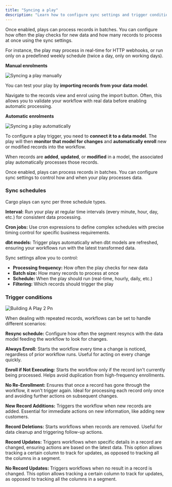 ```yaml
---
title: "Syncing a play"
description: "Learn how to configure sync settings and trigger conditions for plays"
---
```


Once enabled, plays can process records in batches. You can configure how often the play checks for new data and how many records to process at once using the sync settings.

For instance, the play may process in real-time for HTTP webhooks, or run only on a predefined weekly schedule (twice a day, only on working days).

**Manual enrolments**

![Syncing a play manually](/images/syncing-a-play-1.png)

You can test your play by **importing records from your data model**.

Navigate to the records view and enrol using the import button. Often, this allows you to validate your workflow with real data before enabling automatic processing.

**Automatic enrolments**

![Syncing a play automatically](/images/syncing-a-play-2.png)

To configure a play trigger, you need to **connect it to a data model**. The play will then **monitor that model for changes** and **automatically enroll** new or modified records into the workflow.

When records are **added**, **updated**, or **modified** in a model, the associated play automatically processes those records.

Once enabled, plays can process records in batches. You can configure sync settings to control how and when your play processes data.

### Sync schedules

Cargo plays can sync per three schedule types.

**Interval:** Run your play at regular time intervals (every minute, hour, day, etc.) for consistent data processing.

**Cron jobs:** Use cron expressions to define complex schedules with precise timing control for specific business requirements.

**dbt models:** Trigger plays automatically when dbt models are refreshed, ensuring your workflows run with the latest transformed data.

Sync settings allow you to control:

- **Processing frequency:** How often the play checks for new data
- **Batch size:** How many records to process at once
- **Schedule:** When the play should run (real-time, hourly, daily, etc.)
- **Filtering:** Which records should trigger the play

### Trigger conditions

![Building A Play 2 Pn](/images/building-a-play-2.png)

When dealing with repeated records, workflows can be set to handle different scenarios:

**Resync schedule:** Configure how often the segment resyncs with the data model feeding the workflow to look for changes.

**Always Enroll:** Starts the workflow every time a change is noticed, regardless of prior workflow runs. Useful for acting on every change quickly.

**Enroll if Not Executing:** Starts the workflow only if the record isn't currently being processed. Helps avoid duplication from high-frequency enrollments.

**No Re-Enrollment:** Ensures that once a record has gone through the workflow, it won't trigger again. Ideal for processing each record only once and avoiding further actions on subsequent changes.

**New Record Additions:** Triggers the workflow when new records are added. Essential for immediate actions on new information, like adding new customers.

**Record Deletions:** Starts workflows when records are removed. Useful for data cleanup and triggering follow-up actions.

**Record Updates:** Triggers workflows when specific details in a record are changed, ensuring actions are based on the latest data. This option allows tracking a certain column to track for updates, as opposed to tracking all the columns in a segment.

**No Record Updates:** Triggers workflows when no result in a record is changed. This option allows tracking a certain column to track for updates, as opposed to tracking all the columns in a segment.